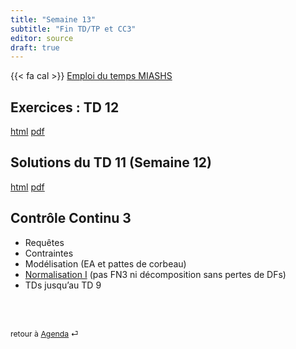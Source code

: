 ```yaml
---
title: "Semaine 13"
subtitle: "Fin TD/TP et CC3"
editor: source
draft: true
---
```


::: callout-important

<!--
-   TD/TP 2004-2005-2006 Étage 2 Sophie Germain 15h45-16h45
-   {{< fa mug-hot >}} {{< fa mug-hot >}} {{< fa mug-hot >}} **Contrôle continu III** 17h-18h15 Amphi A2 Halle aux Farines
-->
{{< fa cal >}} [Emploi du temps MIASHS](https://edt.math.univ-paris-diderot.fr/#/parcours/miashs/l3){target="_blank"}

:::



## Exercices : TD 12

[html](/workshops/td12.html)  [pdf](/workshops/td12.pdf)

## Solutions du  TD 11  (Semaine 12)

[html](/solutions/td11.html)  [pdf](/solutions/td11.pdf)


## Contrôle Continu 3

- Requêtes 
- Contraintes 
- Modélisation (EA et pattes de corbeau)
- [Normalisation I](/slides/DF_norm_1.qmd) (pas FN3 ni décomposition sans pertes de DFs)
- TDs jusqu'au TD 9 
  
<br><br>

::: {style="font-size: 0.875em;"}
retour à [Agenda](/schemas-listings.qmd) ⏎
:::
